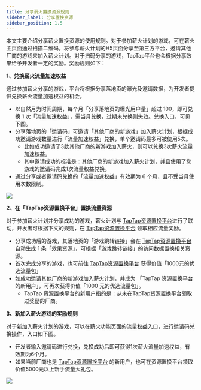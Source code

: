 ```yaml
---
title: 分享薪火置换资源规则
sidebar_label: 分享置换资源
sidebar_position: 1.5
---
```


本文主要介绍分享薪火置换资源的使用规则。对于参加薪火计划的游戏，可在薪火主页面通过扫描二维码，将参与薪火计划的H5页面分享至第三方平台，邀请其他厂商的游戏来加入薪火计划。对于扫码分享的游戏，TapTap平台也会根据分享效果给予开发者一定的奖励。奖励规则如下：

**1、兑换薪火流量加速权益**

通过参加薪火分享的游戏，平台将根据分享落地页的曝光及邀请数据，为开发者提供兑换薪火流量加速权益的机会。

- 以自然月为时间周期，每个月「分享落地页的曝光用户量」超过 100，即可兑换 1 次「流量加速权益」，需当月兑换，过期未兑换则失效。兑换入口，可见下图。
- 分享落地页的「邀请码」可邀请「其他厂商的新游戏」加入薪火计划，根据成功邀请游戏数量进行「流量加速权益」兑换，单个邀请码最多可被使用5次。
  - 比如成功邀请了3款其他厂商的新游戏加入薪火，则可以兑换3次薪火流量加速权益。
  - 其中邀请成功的标准是：其他厂商的新游戏加入薪火计划，并且使用了您游戏的邀请码完成1次流量权益兑换。
- 通过分享或者邀请码兑换的「流量加速权益」有效期为 6 个月，且不受当月使用次数限制。

![](https://capacity-files.lcfile.com/zGiiRxhiKmNNnqpQkgLLxkhQpwcVlvC5/image-20230627-084055.png)

**2、在「TapTap资源置换平台」置换流量资源**

对于参加薪火计划并分享成功的游戏，薪火计划与 [TapTap资源置换平台](https://rep.taptap.cn/)进行了联动，开发者可根据下文的规则，在 [TapTap资源置换平台](https://rep.taptap.cn/) 领取相应流量奖励。

- 分享成功后的游戏，其落地页的「游戏跳转链接」会在 [TapTap资源置换平台](https://rep.taptap.cn/) 自动生成 1 条「效果资源」，可根据「游戏跳转链接」的访问数据置换相关资源。
- 首次完成分享的游戏，也可前往 [TapTap资源置换平台](https://rep.taptap.cn/) 获得价值「1000元的优选流量包」
- 如成功邀请其他厂商的新游戏加入薪火计划，并成为 「TapTap 资源置换平台的新用户」，可再次获得价值「1000 元的优选流量包」。
  - TapTap 资源置换平台的新用户指的是：从未在TapTap资源置换平台领取过奖励的厂商。

**3、新加入薪火游戏的奖励规则**

对于新加入薪火计划的游戏，可以在薪火功能页面的流量权益入口，进行邀请码兑换操作，入口如下图。

- 开发者输入邀请码进行兑换，兑换成功后即可获得1次薪火流量加速权益，有效期为6个月。
- 如果当前厂商也是 [TapTap资源置换平台](https://rep.taptap.cn/)  的新用户，也可在资源置换平台领取价值5000元以上新手流量大礼包。

![](https://capacity-files.lcfile.com/xI8Jtu74cJTT9tjD8Bhbdqf6z9o9l0Pv/image-20230627-090947.png)

